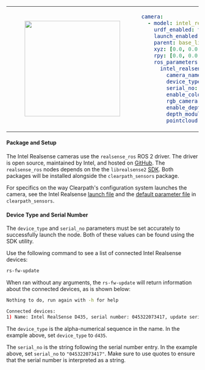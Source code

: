 <table>
<tr>
<td>
<center>
<figure>
    <img src={require("./img/intel_realsense.png").default} width="250" />
</figure>
</center>
</td>
<td>

```yaml
camera:
  - model: intel_realsense
    urdf_enabled: true
    launch_enabled: true
    parent: base_link
    xyz: [0.0, 0.0, 0.0]
    rpy: [0.0, 0.0, 0.0]
    ros_parameters:
      intel_realsense:
        camera_name: camera_0
        device_type: d435
        serial_no: "0"
        enable_color: true
        rgb_camera.profile: 640,480,30
        enable_depth: true
        depth_module.profile: 640,480,30
        pointcloud.enable: true
```
</td>
</tr>
</table>

#### Package and Setup
The Intel Realsense cameras use the `realsense_ros` ROS 2 driver. The driver is open source, maintained by Intel, and hosted on [GitHub](https://github.com/IntelRealSense/realsense-ros). The `realsense_ros` nodes depends on the the `librealsense2` [SDK](https://github.com/IntelRealSense/librealsense). Both packages will be installed alongside the `clearpath_sensors` package.

For specifics on the way Clearpath's configuration system launches the camera, see the Intel Realsense [launch file](https://github.com/clearpathrobotics/clearpath_robot/blob/main/clearpath_sensors/launch/intel_realsense.launch.py) and the [default parameter file](https://github.com/clearpathrobotics/clearpath_robot/blob/main/clearpath_sensors/config/intel_realsense.yaml) in `clearpath_sensors`.

#### Device Type and Serial Number
The `device_type` and `serial_no` parameters must be set accurately to successfully launch the node. Both of these values can be found using the SDK utility.

Use the following command to see a list of connected Intel Realsense devices:
```bash
rs-fw-update
```

When ran without any arguments, the `rs-fw-update` will return information about the connected devices, as is shown below:
```bash
Nothing to do, run again with -h for help

Connected devices:
1) Name: Intel RealSense D435, serial number: 045322073417, update serial number: 041323020523, firmware version: 5.12.13.50, USB type: 3.2
```

The `device_type` is the alpha-numerical sequence in the name. In the example above, set `device_type` to `d435`.

The `serial_no` is the string following the serial number entry. In the example above, set `serial_no` to `"045322073417"`. Make sure to use quotes to ensure that the serial number is interpreted as a string.
